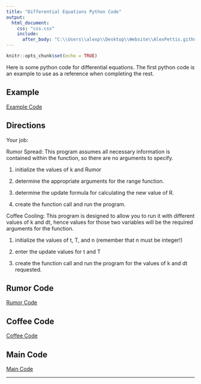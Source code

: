 ```yaml
---
title: "Differential Equations Python Code"
output:
  html_document:
    css: "css.css"
    include:
      after_body: "C:\\Users\\alexp\\Desktop\\Website\\AlexPettis.github.io\\footer.html"
---
```


```r
knitr::opts_chunk$set(echo = TRUE)
```

Here is some python code for differential equations. The first python code is an example to use as a reference when completing the rest. 

## Example

[Example Code](Example.py)

## Directions

Your job:  

Rumor Spread: This program assumes all necessary information is contained within the function, so there are no arguments to specify.

1) initialize the values of k and Rumor

2) determine the appropriate arguments for the range function.

3) determine the update formula for calculating the new value of R.

4) create the function call and run the program.


Coffee Cooling: This program is designed to allow you to run it with different values of k and dt, hence values for those two variables will be the required arguments for the function.

1) initialize the values of t, T, and n (remember that n must be integer!)

2) enter the update values for t and T

3) create the function call and run the program for the values of k and dt requested.

## Rumor Code

[Rumor Code](rumor.py)

## Coffee Code

[Coffee Code](coffee.py)

## Main Code

[Main Code](main1.py)

__________
